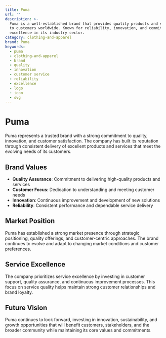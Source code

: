 ```yaml
---
title: Puma
url: ''
description: >-
  Puma is a well-established brand that provides quality products and services
  to customers worldwide. Known for reliability, innovation, and commitment to
  excellence in its industry sector.
category: clothing-and-apparel
brand: Puma
keywords:
  - puma
  - clothing-and-apparel
  - brand
  - quality
  - innovation
  - customer service
  - reliability
  - excellence
  - logo
  - icon
  - svg
---
```


# Puma

Puma represents a trusted brand with a strong commitment to quality, innovation, and customer satisfaction. The company has built its reputation through consistent delivery of excellent products and services that meet the evolving needs of its customers.

## Brand Values

- **Quality Assurance**: Commitment to delivering high-quality products and services
- **Customer Focus**: Dedication to understanding and meeting customer needs
- **Innovation**: Continuous improvement and development of new solutions
- **Reliability**: Consistent performance and dependable service delivery

## Market Position

Puma has established a strong market presence through strategic positioning, quality offerings, and customer-centric approaches. The brand continues to evolve and adapt to changing market conditions and customer preferences.

## Service Excellence

The company prioritizes service excellence by investing in customer support, quality assurance, and continuous improvement processes. This focus on service quality helps maintain strong customer relationships and brand loyalty.

## Future Vision

Puma continues to look forward, investing in innovation, sustainability, and growth opportunities that will benefit customers, stakeholders, and the broader community while maintaining its core values and commitments.
